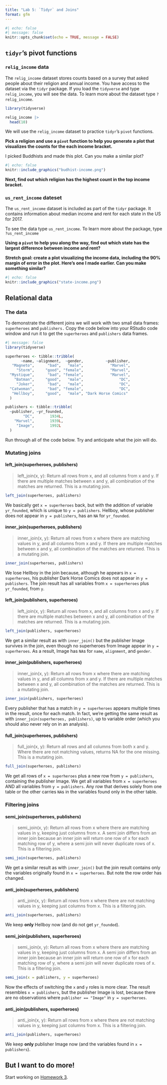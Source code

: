 ```yaml
---
title: "Lab 5: `Tidyr` and Joins"
format: gfm
---
```


```r
#| echo: false
#| message: false
knitr::opts_chunk$set(echo = TRUE, message = FALSE)

```
## `tidyr`'s pivot functions

### `relig_income` data

The `relig_income` dataset stores counts based on a survey that asked people about their religion and annual income. You have access to the dataset via the `tidyr` package. If you load the `tidyverse` and type `relig_income`, you will see the data. To learn more about the dataset type `?relig_income`.  

```r
library(tidyverse)

relig_income |>  
  head(10)
```


We will use the `relig_income` dataset to practice `tidyr`'s `pivot` functions. 

**Pick a religion and use a `pivot` function to help you generate a plot that visualizes the counts for the each income bracket.** 

I picked Buddhists and made this plot. Can you make a similar plot?


```r
#| echo: false
knitr::include_graphics("budhist-income.png")
```

**Next, find out which religion has the highest count in the top income bracket.**

### `us_rent_income` dateset

The `us_rent_income` dataset is included as part of the `tidyr` package. It contains information about median income and rent for each state in the US for 2017.

To see the data type `us_rent_income`. To learn more about the package, type `?us_rent_income`

**Using a `pivot` to help you along the way, find out which state has the largest difference between income and rent?**

**Stretch goal: create a plot visualizing the income data, including the 90% margin of error in the plot. Here's one I made earlier. Can you make something similar?**


```r
#| echo: false
knitr::include_graphics("state-income.png")

```

## Relational data

### The data

To demonstrate the different joins we will work with two small data frames: `superheroes` and `publishers.` Copy the code below into your RStudio code window and run it to get the `superheroes` and `publishers` data frames. 


```r
#| message: false
library(tidyverse)

superheroes <- tibble::tribble(
       ~name, ~alignment,  ~gender,          ~publisher,
   "Magneto",      "bad",   "male",            "Marvel",
     "Storm",     "good", "female",            "Marvel",
  "Mystique",      "bad", "female",            "Marvel",
    "Batman",     "good",   "male",                "DC",
     "Joker",      "bad",   "male",                "DC",
  "Catwoman",      "bad", "female",                "DC",
   "Hellboy",     "good",   "male", "Dark Horse Comics"
  )

publishers <- tibble::tribble(
  ~publisher, ~yr_founded,
        "DC",       1934L,
    "Marvel",       1939L,
     "Image",       1992L
  )
```




Run through all of the code below. Try and anticipate what the join will do.

### Mutating joins

#### left_join(superheroes, publishers)

> left_join(x, y): Return all rows from x, and all columns from x and y. If there are multiple matches between x and y, all combination of the matches are returned. This is a mutating join.

```r
left_join(superheroes, publishers)
```

We basically get `x = superheroes` back, but with the addition of variable `yr_founded`, which is unique to `y = publishers`. Hellboy, whose publisher does not appear in `y = publishers`, has an `NA` for `yr_founded`.

#### inner_join(superheroes, publishers)

> inner_join(x, y): Return all rows from x where there are matching values in y, and all columns from x and y. If there are multiple matches between x and y, all combination of the matches are returned. This is a mutating join.

```r
inner_join(superheroes, publishers)
```

We lose Hellboy in the join because, although he appears in `x = superheroes`, his publisher Dark Horse Comics does not appear in `y = publishers`. The join result has all variables from `x = superheroes` plus `yr_founded`, from `y`.


#### left_join(publishers, superheroes)

> left_join(x, y): Return all rows from x, and all columns from x and y. If there are multiple matches between x and y, all combination of the matches are returned. This is a mutating join.

```r
left_join(publishers, superheroes)
```

We get a similar result as with `inner_join()` but the publisher Image survives in the join, even though no superheroes from Image appear in `y = superheroes`. As a result, Image has `NA`s for `name`, `alignment`, and `gender`.

#### inner_join(publishers, superheroes)

> inner_join(x, y): Return all rows from x where there are matching values in y, and all columns from x and y. If there are multiple matches between x and y, all combination of the matches are returned. This is a mutating join.

```r
inner_join(publishers, superheroes)
```
Every publisher that has a match in `y = superheroes` appears multiple times in the result, once for each match. In fact, we're getting the same result as with `inner_join(superheroes, publishers)`, up to variable order (which you should also never rely on in an analysis).

#### full_join(superheroes, publishers)

> full_join(x, y): Return all rows and all columns from both x and y. Where there are not matching values, returns NA for the one missing. This is a mutating join.

```r
full_join(superheroes, publishers)
```

We get all rows of `x = superheroes` plus a new row from `y = publishers`, containing the publisher Image. We get all variables from `x = superheroes` AND all variables from `y = publishers`. Any row that derives solely from one table or the other carries `NA`s in the variables found only in the other table.

### Filtering joins

#### semi_join(superheroes, publishers)

> semi_join(x, y): Return all rows from x where there are matching values in y, keeping just columns from x. A semi join differs from an inner join because an inner join will return one row of x for each matching row of y, where a semi join will never duplicate rows of x. This is a filtering join.

```r
semi_join(superheroes, publishers)
```

We get a similar result as with `inner_join()` but the join result contains only the variables originally found in `x = superheroes`. But note the row order has changed.


#### anti_join(superheroes, publishers)

> anti_join(x, y): Return all rows from x where there are not matching values in y, keeping just columns from x. This is a filtering join.

```r
anti_join(superheroes, publishers)
```

We keep __only__ Hellboy now (and do not get `yr_founded`).

#### semi_join(publishers, superheroes)

> semi_join(x, y): Return all rows from x where there are matching values in y, keeping just columns from x. A semi join differs from an inner join because an inner join will return one row of x for each matching row of y, where a semi join will never duplicate rows of x. This is a filtering join.

```r
semi_join(x = publishers, y = superheroes)
```

Now the effects of switching the `x` and `y` roles is more clear. The result resembles `x = publishers`, but the publisher Image is lost, because there are no observations where `publisher == "Image"` in `y = superheroes`.

#### anti_join(publishers, superheroes)

> anti_join(x, y): Return all rows from x where there are not matching values in y, keeping just columns from x. This is a filtering join.

```r
anti_join(publishers, superheroes)
```

We keep __only__ publisher Image now (and the variables found in `x = publishers`).


## But I want to do more!

Start working on [Homework 3](hw-03.md).
